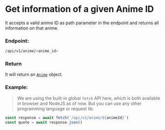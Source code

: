 # Get information of a given Anime ID

It accepts a valid anime ID as path parameter in the endpoint and returns all information on that anime.

### Endpoint:
```sh
/api/v1/anime/<anime_id>
```

### Return
It will return an [`Anime`](/anime-object) object.

### Example:
> We are using the built-in global `fetch` API here, which is both available in browser and NodeJS as of now. But you can use any other programming language or request lib.

```js
const response = await fetch(`/api/v1/anime/${animeId}`)
const quote = await response.json()
```
